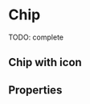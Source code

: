 


<Meta title="Atomic components/Chip" component={Chip} />

# Chip

TODO: complete

<Preview>
  <Story name="default" parameters={{ decorators: [withKnobs, withA11y] }}>
    <Chip
      id="idValue"
      label={text("label", "Text")}
      onDismiss={action("onDismiss")}
    />
  </Story>
</Preview>

## Chip with icon

<Preview>
  <Story name="with icon" parameters={{ decorators: [withKnobs, withA11y] }}>
    <Chip
      id="idValue"
      label={text("label", "Text")}
      icon={EyeIcon}
      onDismiss={action("onDismiss")}
    />
  </Story>
</Preview>

## Properties

<Props of={Chip.type} />
